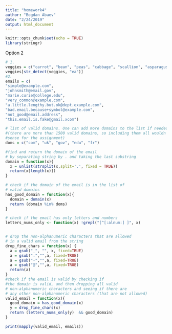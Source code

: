 ```yaml
---
title: "homework4"
author: "Bogdan Abaev"
date: "2/24/2019"
output: html_document
---
```


```r
knitr::opts_chunk$set(echo = TRUE)
library(stringr)
```
Option 2
```r
# 1.
veggies = c("carrot", "bean", "peas", "cabbage", "scallion", "asparagus")
veggies[str_detect(veggies, "ea")]
#2.
emails = c(
"simple@example.com",
"johnsmith@email.gov",
"marie.curie@college.edu",
"very_common@example.com",
"a.little.lengthy.but.ok@dept.example.com",
"bad.email.because+symbol@example.com",
"not_good@email.address",
"this.email.is.fake@gmail.xcom")

# list of valid domains. One can add more domains to the list if needed
#(there are more than 1500 valid domains, so including them all wouldn't make
#sense for the assignment)
doms = c("com", "uk", "gov", "edu", "fr")

#find and return the domain of the email
# by separating string by . and taking the last substring
domain = function(x){
  x = unlist(strsplit(x,split='.', fixed = TRUE))
  return(x[length(x)])
}

# check if the domain of the email is in the list of
# valid domains
has_good_domain = function(x){
  domain = domain(x)
  return (domain %in% doms) 
}

# check if the email has only letters and numbers
letters_nums_only <- function(x) !grepl("[^[:alnum:] ]", x)


# drop the non-alphanumeric characters that are allowed
# in a valid email from the string
drop_fine_chars = function(x) {
  a = gsub("_", "", x, fixed=TRUE)
  a = gsub(".","",a, fixed=TRUE)
  a = gsub("-","",a, fixed=TRUE)
  a = gsub("@","",a, fixed=TRUE)
  return(a)
}
#check if the email is valid by checking if
#the domain is valid, and then dropping all valid
# non-alphanumeric characters and seeing if there are
# any other non-alphanumeric characters (that are not allowed)
valid_email = function(x){
  good_domain = has_good_domain(x)
  y = drop_fine_chars(x)
  return (letters_nums_only(y)  && good_domain)
}

print(mapply(valid_email, emails))
```


